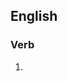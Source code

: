 {{also|expiâtes}}

==English==

===Verb===
{{head|en|verb form}}

# {{en-third-person singular of|expiate}}